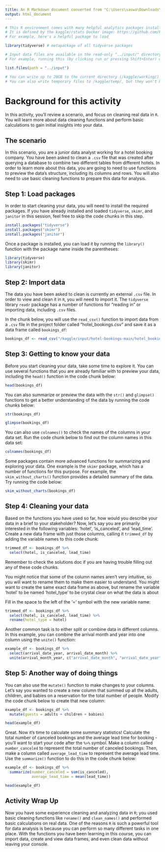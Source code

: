 ```yaml
---
title: An R Markdown document converted from "C:\Users\saswa\Downloads\module-3-hoa-cleaning-data-in-r.ipynb"
output: html_document
---
```


```r
# This R environment comes with many helpful analytics packages installed
# It is defined by the kaggle/rstats Docker image: https://github.com/kaggle/docker-rstats
# For example, here's a helpful package to load

library(tidyverse) # metapackage of all tidyverse packages

# Input data files are available in the read-only "../input/" directory
# For example, running this (by clicking run or pressing Shift+Enter) will list all files under the input directory

list.files(path = "../input")

# You can write up to 20GB to the current directory (/kaggle/working/) that gets preserved as output when you create a version using "Save & Run All" 
# You can also write temporary files to /kaggle/temp/, but they won't be saved outside of the current session
```

# Background for this activity

In this activity, you’ll review a scenario, and focus on cleaning real data in `R`. You will learn more about data cleaning functions and perform basic calculations to gain initial insights into your data.


## The scenario

In this scenario, you are a junior data analyst working for a hotel booking company. You have been asked to clean a `.csv` file that was created after querying a database to combine two different tables from different hotels. In order to learn more about this data, you are going to need to use functions to preview the data's structure, including its columns and rows. You will also need to use basic cleaning functions to prepare this data for analysis.  

## Step 1: Load packages

In order to start cleaning your data, you will need to install the required packages. If you have already installed and loaded `tidyverse`, `skimr`, and `janitor` in this session, feel free to skip the code chunks in this step.

```r
install.packages("tidyverse")
install.packages("skimr")
install.packages("janitor")
```

Once a package is installed, you can load it by running the `library()` function with the package name inside the parentheses:

```r
library(tidyverse)
library(skimr)
library(janitor)
```

## Step 2: Import data

The data you have been asked to clean is currently an external `.csv` file. In order to view and clean it in `R`, you will need to import it. The `tidyverse` library `readr` package has a number of functions for "reading in" or importing data, including `.csv` files. 

In the chunk below, you will use the `read_csv()` function to import data from a `.csv` file in the project folder called "hotel_bookings.csv" and save it as a data frame called `bookings_df`:

```r
bookings_df <- read_csv("/kaggle/input/hotel-bookings-main/hotel_bookings.csv")
```

## Step 3: Getting to know your data

Before you start cleaning your data, take some time to explore it. You can use several functions that you are already familiar with to preview your data, including the `head()` function in the code chunk below:

```r
head(bookings_df)
```

You can also summarize or preview the data with the `str()` and `glimpse()` functions to get a better understanding of the data by running the code chunks below:

```r
str(bookings_df)
```

```r
glimpse(bookings_df)
```

You can also use `colnames()` to check the names of the columns in your data set. Run the code chunk below to find out the column names in this data set:

```r
colnames(bookings_df)
```

Some packages contain more advanced functions for summarizing and exploring your data. One example is the `skimr` package, which has a number of functions for this purpose. For example, the `skim_without_charts()` function provides a detailed summary of the data. Try running the code below:

```r
skim_without_charts(bookings_df)
```

## Step 4: Cleaning your data

Based on the functions you have used so far, how would you describe your data in a brief to your stakeholder? Now, let's say you are primarily interested in the following variables: 'hotel', 'is_canceled', and 'lead_time'. Create a new data frame with just those columns, calling it `trimmed_df` by adding the variable names to this code chunk:

```r
trimmed_df <- bookings_df %>% 
  select(hotel, is_canceled, lead_time)
```

Remember to check the solutions doc if you are having trouble filling out any of these code chunks. 

You might notice that some of the column names aren't very intuitive, so you will want to rename them to make them easier to understand. You might want to create the same exact data frame as above, but rename the variable 'hotel' to be named 'hotel_type' to be crystal clear on what the data is about

Fill in the space to the left of the '=' symbol with the new variable name:

```r
trimmed_df <- bookings_df %>% 
  select(hotel, is_canceled, lead_time) %>% 
  rename(hotel_type = hotel)
```

Another common task is to either split or combine data in different columns. In this example, you can combine the arrival month and year into one column using the `unite()` function:

```r
example_df <- bookings_df %>%
  select(arrival_date_year, arrival_date_month) %>% 
  unite(arrival_month_year, c("arrival_date_month", "arrival_date_year"), sep = " ")
```

## Step 5: Another way of doing things

You can also use the `mutate()` function to make changes to your columns. Let's say you wanted to create a new column that summed up all the adults, children, and babies on a reservation for the total number of people. Modify the code chunk below to create that new column:  

```r
example_df <- bookings_df %>%
  mutate(guests = adults + children + babies)

head(example_df)
```

Great. Now it's time to calculate some summary statistics! Calculate the total number of canceled bookings and the average lead time for booking - you'll want to start your code after the `%>%` symbol. Make a column called `number_canceled` to represent the total number of canceled bookings. Then, make a column called `average_lead_time` to represent the average lead time. Use the `summarize()` function to do this in the code chunk below:

```r
example_df <- bookings_df %>%
  summarize(number_canceled = sum(is_canceled),
            average_lead_time = mean(lead_time))

head(example_df)
```

## Activity Wrap Up
Now you have some experience cleaning and analyzing data in `R`; you used basic cleaning functions like `rename()` and `clean_names()` and performed basic calculations on real data. One of the reasons `R` is such a powerful tool for data analysis is because you can perform so many different tasks in one place. With the functions you have been learning in this course, you can import data, create and view data frames, and even clean data without leaving your console.  

